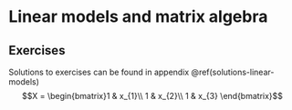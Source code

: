 # Linear models and matrix algebra {#linear-models}

<!-- Sudhakaran -->



## Exercises

Solutions to exercises can be found in appendix \@ref(solutions-linear-models)
$$X = \begin{bmatrix}1 & x_{1}\\
1 & x_{2}\\
1 & x_{3}
\end{bmatrix}$$
